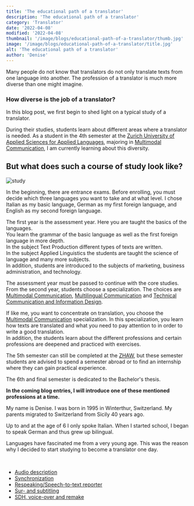 ```yaml
---
title: 'The educational path of a translator'
description: 'The educational path of a translator'
category: 'Translator'
date: '2022-04-08'
modified: '2022-04-08'
thumbnail: '/image/blogs/educational-path-of-a-translator/thumb.jpg'
image: '/image/blogs/educational-path-of-a-translator/title.jpg'
alt: 'The educational path of a translator'
author: 'Denise'
---
```


Many people do not know that translators do not only translate texts from one language into another.
The profession of a translator is much more diverse than one might imagine.

### How diverse is the job of a translator?

In this blog post, we first begin to shed light on a typical study of a translator.

During their studies, students learn about different areas where a translator is needed. As a student in the 4th semester at the [Zurich University of Applied Sciences for Applied Languages](https://www.zhaw.ch/en/linguistics/study/ba-in-applied-languages/), majoring in [Multimodal Communication](https://www.zhaw.ch/en/linguistics/study/ba-in-applied-languages/specialisations/#c92336), I am currently learning about this diversity.

## But what does such a course of study look like?

![study](/image/blogs/educational-path-of-a-translator/study.jpg)

In the beginning, there are entrance exams. Before enrolling, you must decide which three languages you want to take and at what level. I chose Italian as my basic language, German as my first foreign language, and English as my second foreign language.

The first year is the assessment year. Here you are taught the basics of the languages.<br />You learn the grammar of the basic language as well as the first foreign language in more depth.<br />In the subject Text Production different types of texts are written.<br />In the subject Applied Linguistics the students are taught the science of language and many more subjects.<br />In addition, students are introduced to the subjects of marketing, business administration, and technology.

The assessment year must be passed to continue with the core studies.
From the second year, students choose a specialization.
The choices are [Multimodal Communication](https://www.zhaw.ch/en/linguistics/study/ba-in-applied-languages/specialisations/#c92336), [Multilingual Communication](https://www.zhaw.ch/en/linguistics/study/ba-in-applied-languages/specialisations/#c92335) and [Technical Communication and Information Design](https://www.zhaw.ch/en/linguistics/study/ba-in-applied-languages/specialisations/#c92337).

If like me, you want to concentrate on translation, you choose the [Multimodal Communication](https://www.zhaw.ch/en/linguistics/study/ba-in-applied-languages/specialisations/#c92336) specialization.
In this specialization, you learn how texts are translated and what you need to pay attention to in order to write a good translation.<br/>In addition, the students learn about the different professions and certain professions are deepened and practiced with exercises.

The 5th semester can still be completed at the [ZHAW](https://www.zhaw.ch), but these semester students are advised to spend a semester abroad or to find an internship where they can gain practical experience.

The 6th and final semester is dedicated to the Bachelor's thesis.

**In the coming blog entries, I will introduce one of these mentioned professions at a time.**
<br />

<Hint title="About me" color="orange">
  <p>
    My name is Denise. I was born in 1995 in Winterthur, Switzerland.
    My parents migrated to Switzerland from Sicily 40 years ago.
  </p>
  <p>
    Up to and at the age of 6 I only spoke Italian.
    When I started school, I began to speak German and thus grew up bilingual.
  </p>
  <p>
    Languages have fascinated me from a very young age.
    This was the reason why I decided to start studying to become a translator one day.
  </p>
</Hint>

<br />
<Hint title="Related articles" color="#155c66">
  <ul>
    <li><a href="../audio-description">Audio description</a></li>
    <li><a href="../synchronization">Synchronization</a></li>
    <li><a href="../respeaking">Respeaking/Speech-to-text reporter</a></li>
    <li><a href="../sur-sub-titling">Sur- and subtitling</a></li>
    <li><a href="../sdh-voice-over-remake">SDH, voice-over and remake</a></li>
  </ul>
</Hint>
